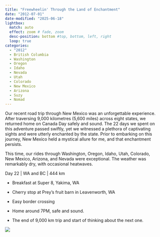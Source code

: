 ```yaml
---
title: "Freewheelin' Through the Land of Enchantment"
date: "2012-07-01"
date-modified: "2025-06-18"
lightbox:
  match: auto
  effect: zoom # fade, zoom
  desc-position: bottom #top, bottom, left, right
  loop: true
categories:
  - "2012"
  - British Columbia
  - Washington
  - Oregon
  - Idaho
  - Nevada
  - Utah
  - Colorado
  - New Mexico
  - Arizona
  - Suzy
  - Nomad
---
```


Our recent road trip through New Mexico was an unforgettable experience. After traversing 9,000 kilometres (5,600 miles) across eight states, we returned home on Canada Day safely and sound. The 22 days we spent on this adventure passed swiftly, yet we witnessed a plethora of captivating sights and were utterly enchanted by the state. Prior to embarking on this journey, New Mexico held a mystical allure for me, and that enchantment persists.

This time, our rides through Washington, Oregon, Idaho, Utah, Colorado, New Mexico, Arizona, and Nevada were exceptional. The weather was remarkably dry, with occasional heatwaves.

Day 22 \| WA and BC \| 444 km

-   Breakfast at Super 8, Yakima, WA

-   Cherry stop at Prey’s fruit barn in Leavenworth, WA

-   Easy border crossing

-   Home around 7PM, safe and sound.

-   The end of 9,000 km trip and start of thinking about the next one.

![](images/visitedstatesmap20121.jpg)
